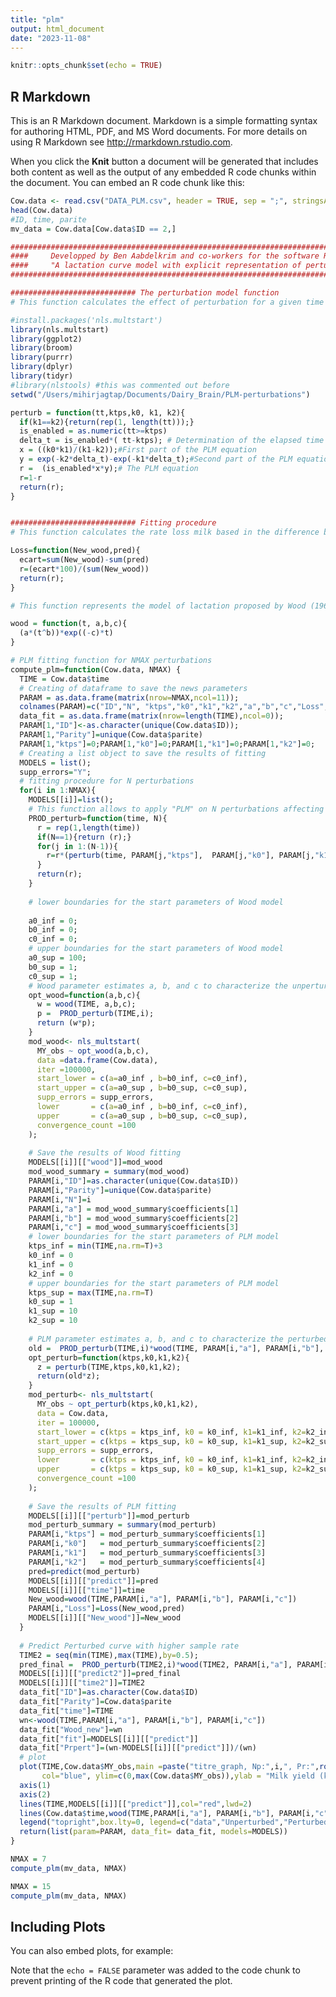 ```yaml
---
title: "plm"
output: html_document
date: "2023-11-08"
---
```


```r
knitr::opts_chunk$set(echo = TRUE)
```

## R Markdown

This is an R Markdown document. Markdown is a simple formatting syntax for authoring HTML, PDF, and MS Word documents. For more details on using R Markdown see <http://rmarkdown.rstudio.com>.

When you click the **Knit** button a document will be generated that includes both content as well as the output of any embedded R code chunks within the document. You can embed an R code chunk like this:

```r

Cow.data <- read.csv("DATA_PLM.csv", header = TRUE, sep = ";", stringsAsFactors = FALSE)
head(Cow.data)
#ID, time, parite
mv_data = Cow.data[Cow.data$ID == 2,]
```

```r
####################################################################################################################################################
####     Developped by Ben Aabdelkrim and co-workers for the software R. See :
####     "A lactation curve model with explicit representation of perturbations as a phenotyping tool for dairy livestock precision farming"
####################################################################################################################################################

############################ The perturbation model function
# This function calculates the effect of perturbation for a given time ktps with the parameters k0, k1, k2 of the ith perturbation . 

#install.packages('nls.multstart')
library(nls.multstart)
library(ggplot2)
library(broom)
library(purrr)
library(dplyr)
library(tidyr)
#library(nlstools) #this was commented out before
setwd("/Users/mihirjagtap/Documents/Dairy_Brain/PLM-perturbations")

perturb = function(tt,ktps,k0, k1, k2){
  if(k1==k2){return(rep(1, length(tt)));}
  is_enabled = as.numeric(tt>=ktps)
  delta_t = is_enabled*( tt-ktps); # Determination of the elapsed time since the beginning of the perturbation. 
  x = ((k0*k1)/(k1-k2));#First part of the PLM equation
  y = exp(-k2*delta_t)-exp(-k1*delta_t);#Second part of the PLM equation
  r =  (is_enabled*x*y);# The PLM equation
  r=1-r
  return(r);
}


############################ Fitting procedure
# This function calculates the rate loss milk based in the difference between the unperturbed data (New_wood) and the perturbed data (pred) results calculated using the PLM model.

Loss=function(New_wood,pred){
  ecart=sum(New_wood)-sum(pred)
  r=(ecart*100)/(sum(New_wood))
  return(r);
}

# This function represents the model of lactation proposed by Wood (1967) (a, b and c : wood Parameters, t: time)

wood = function(t, a,b,c){ 
  (a*(t^b))*exp((-c)*t)
}

# PLM fitting function for NMAX perturbations
compute_plm=function(Cow.data, NMAX) {
  TIME = Cow.data$time
  # Creating of dataframe to save the news parameters
  PARAM = as.data.frame(matrix(nrow=NMAX,ncol=11)); 
  colnames(PARAM)=c("ID","N", "ktps","k0","k1","k2","a","b","c","Loss","Parity")
  data_fit = as.data.frame(matrix(nrow=length(TIME),ncol=0));
  PARAM[1,"ID"]<-as.character(unique(Cow.data$ID));
  PARAM[1,"Parity"]=unique(Cow.data$parite)
  PARAM[1,"ktps"]=0;PARAM[1,"k0"]=0;PARAM[1,"k1"]=0;PARAM[1,"k2"]=0;
  # Creating a list object to save the results of fitting
  MODELS = list();
  supp_errors="Y";
  # fitting procedure for N perturbations
  for(i in 1:NMAX){
    MODELS[[i]]=list();
    # This function allows to apply "PLM" on N perturbations affecting the lactation curve
    PROD_perturb=function(time, N){
      r = rep(1,length(time))
      if(N==1){return (r);}
      for(j in 1:(N-1)){
        r=r*(perturb(time, PARAM[j,"ktps"],  PARAM[j,"k0"], PARAM[j,"k1"], PARAM[j,"k2"]));
      }
      return(r);
    }
    
    # lower boundaries for the start parameters of Wood model
    
    a0_inf = 0;
    b0_inf = 0;
    c0_inf = 0;
    # upper boundaries for the start parameters of Wood model
    a0_sup = 100;
    b0_sup = 1;
    c0_sup = 1;
    # Wood parameter estimates a, b, and c to characterize the unperturbed lactation curve  
    opt_wood=function(a,b,c){
      w = wood(TIME, a,b,c);
      p =  PROD_perturb(TIME,i);
      return (w*p);
    }     
    mod_wood<- nls_multstart(
      MY_obs ~ opt_wood(a,b,c),
      data =data.frame(Cow.data),
      iter =100000,
      start_lower = c(a=a0_inf , b=b0_inf, c=c0_inf),
      start_upper = c(a=a0_sup , b=b0_sup, c=c0_sup),
      supp_errors = supp_errors,
      lower       = c(a=a0_inf , b=b0_inf, c=c0_inf),
      upper       = c(a=a0_sup , b=b0_sup, c=c0_sup),
      convergence_count =100
    );
    
    # Save the results of Wood fitting
    MODELS[[i]][["wood"]]=mod_wood
    mod_wood_summary = summary(mod_wood)
    PARAM[i,"ID"]=as.character(unique(Cow.data$ID))
    PARAM[i,"Parity"]=unique(Cow.data$parite)
    PARAM[i,"N"]=i
    PARAM[i,"a"] = mod_wood_summary$coefficients[1]
    PARAM[i,"b"] = mod_wood_summary$coefficients[2]
    PARAM[i,"c"] = mod_wood_summary$coefficients[3]
    # lower boundaries for the start parameters of PLM model 
    ktps_inf = min(TIME,na.rm=T)+3
    k0_inf = 0
    k1_inf = 0   
    k2_inf = 0
    # upper boundaries for the start parameters of PLM model
    ktps_sup = max(TIME,na.rm=T)  
    k0_sup = 1
    k1_sup = 10
    k2_sup = 10
    
    # PLM parameter estimates a, b, and c to characterize the perturbed lactation curve
    old =  PROD_perturb(TIME,i)*wood(TIME, PARAM[i,"a"], PARAM[i,"b"], PARAM[i,"c"]);
    opt_perturb=function(ktps,k0,k1,k2){
      z = perturb(TIME,ktps,k0,k1,k2);
      return(old*z);
    }
    mod_perturb<- nls_multstart(
      MY_obs ~ opt_perturb(ktps,k0,k1,k2),
      data = Cow.data,
      iter = 100000,
      start_lower = c(ktps = ktps_inf, k0 = k0_inf, k1=k1_inf, k2=k2_inf),
      start_upper = c(ktps = ktps_sup, k0 = k0_sup, k1=k1_sup, k2=k2_sup),
      supp_errors = supp_errors,
      lower       = c(ktps = ktps_inf, k0 = k0_inf, k1=k1_inf, k2=k2_inf),
      upper       = c(ktps = ktps_sup, k0 = k0_sup, k1=k1_sup, k2=k2_sup),
      convergence_count =100
    );
    
    # Save the results of PLM fitting
    MODELS[[i]][["perturb"]]=mod_perturb
    mod_perturb_summary = summary(mod_perturb)
    PARAM[i,"ktps"] = mod_perturb_summary$coefficients[1]
    PARAM[i,"k0"]   = mod_perturb_summary$coefficients[2]
    PARAM[i,"k1"]   = mod_perturb_summary$coefficients[3]
    PARAM[i,"k2"]   = mod_perturb_summary$coefficients[4]
    pred=predict(mod_perturb)
    MODELS[[i]][["predict"]]=pred
    MODELS[[i]][["time"]]=time
    New_wood=wood(TIME,PARAM[i,"a"], PARAM[i,"b"], PARAM[i,"c"])
    PARAM[i,"Loss"]=Loss(New_wood,pred)
    MODELS[[i]][["New_wood"]]=New_wood
  }
  
  # Predict Perturbed curve with higher sample rate
  TIME2 = seq(min(TIME),max(TIME),by=0.5);
  pred_final =  PROD_perturb(TIME2,i)*wood(TIME2, PARAM[i,"a"], PARAM[i,"b"], PARAM[i,"c"]);
  MODELS[[i]][["predict2"]]=pred_final
  MODELS[[i]][["time2"]]=TIME2
  data_fit["ID"]=as.character(Cow.data$ID)
  data_fit["Parity"]=Cow.data$parite
  data_fit["time"]=TIME
  wn<-wood(TIME,PARAM[i,"a"], PARAM[i,"b"], PARAM[i,"c"])
  data_fit["Wood_new"]=wn
  data_fit["fit"]=MODELS[[i]][["predict"]]
  data_fit["Prpert"]=(wn-MODELS[[i]][["predict"]])/(wn)
  # plot
  plot(TIME,Cow.data$MY_obs,main =paste("titre_graph, Np:",i,", Pr:",round(PARAM[i,"Loss"]),"%"), xlab= "Time (days)",
       col="blue", ylim=c(0,max(Cow.data$MY_obs)),ylab = "Milk yield (kg)",pch=21,cex=0.5, axes = FALSE)
  axis(1)
  axis(2)
  lines(TIME,MODELS[[i]][["predict"]],col="red",lwd=2)
  lines(Cow.data$time,wood(TIME,PARAM[i,"a"], PARAM[i,"b"], PARAM[i,"c"]),col="black",lwd=2)
  legend("topright",box.lty=0, legend=c("data","Unperturbed","Perturbed"), cex=0.8,lty=c(NA,1,1),pch=c(21,NA,NA), lwd=c(1,1.5,1.5),col=c("blue","black","red"))
  return(list(param=PARAM, data_fit= data_fit, models=MODELS))
}

```


```r
NMAX = 7
compute_plm(mv_data, NMAX)

```
```r

NMAX = 15
compute_plm(mv_data, NMAX)
```

## Including Plots

You can also embed plots, for example:


Note that the `echo = FALSE` parameter was added to the code chunk to prevent printing of the R code that generated the plot.
